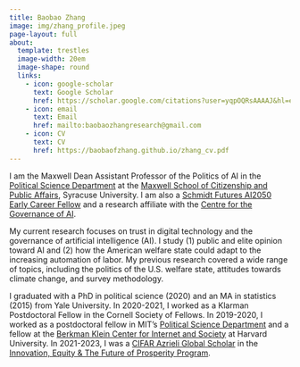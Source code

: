 ```yaml
---
title: Baobao Zhang
image: img/zhang_profile.jpeg
page-layout: full
about:
  template: trestles
  image-width: 20em
  image-shape: round
  links:
    - icon: google-scholar
      text: Google Scholar
      href: https://scholar.google.com/citations?user=yqpOQRsAAAAJ&hl=en
    - icon: email
      text: Email
      href: mailto:baobaozhangresearch@gmail.com
    - icon: CV
      text: CV
      href: https://baobaofzhang.github.io/zhang_cv.pdf
---
```


I am the Maxwell Dean Assistant Professor of the Politics of AI in the [Political Science Department](https://www.maxwell.syr.edu/psc/) at the [Maxwell School of Citizenship and Public Affairs](https://www.maxwell.syr.edu/), Syracuse University. I am also a [Schmidt Futures AI2050 Early Career Fellow](https://ai2050.schmidtfutures.com/) and a research affiliate with the [Centre for the Governance of AI](https://governance.ai/).

My current research focuses on trust in digital technology and the governance of artificial intelligence (AI). I study (1) public and elite opinion toward AI and (2) how the American welfare state could adapt to the increasing automation of labor. My previous research covered a wide range of topics, including the politics of the U.S. welfare state, attitudes towards climate change, and survey methodology.

I graduated with a PhD in political science (2020) and an MA in statistics (2015) from Yale University. In 2020-2021, I worked as a Klarman Postdoctoral Fellow in the Cornell Society of Fellows. In 2019-2020, I worked as a postdoctoral fellow in MIT's [Political Science Department](https://polisci.mit.edu/) and a fellow at the [Berkman Klein Center for Internet and Society](https://cyber.harvard.edu/) at Harvard University. In 2021-2023, I was a [CIFAR Azrieli Global Scholar](https://cifar.ca/cifar-azrieli-global-scholars/) in the [Innovation, Equity & The Future of Prosperity Program](https://cifar.ca/research-programs/innovation-equity-the-future-of-prosperity/).
